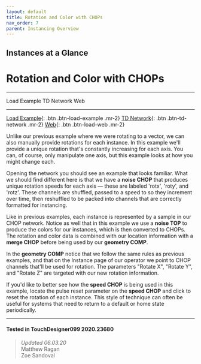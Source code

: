 ```yaml
---
layout: default
title: Rotation and Color with CHOPs
nav_order: 7
parent: Instancing Overview
---
```


## Instances at a Glance
# Rotation and Color with CHOPs

----


<TDContentButtons link="">Load Example</TDContentButtons>
<TDContentButtons link="">TD Network</TDContentButtons>
<TDContentButtons link="">Web</TDContentButtons>

----

[Load Example](?actionable=1&action=load_tox&remotePath=https://github.com/mir-lab/touchdesigner-instancing-examples-code/raw/main/tox/001-overview/container_simple_rot_color_chops.tox){: .btn .btn-load-example .mr-2}
[TD Network](?actionable=1&action=open_floating_network){: .btn .btn-td-network .mr-2}
[Web](?actionable=1&action=open_in_browser){: .btn .btn-load-web .mr-2}

Unlike our previous example where we were rotating to a vector, we can also manually provide rotations for each instance. In this example we'll provide a unique rotation that's constantly increasing for each axis. You can, of course, only manipulate one axis, but this example looks at how you might change each. 

Opening the network you should see an example that looks familiar. What we should find different here is that we have a **noise CHOP** that produces unique rotation speeds for each axis — these are labeled 'rotx', 'roty', and 'rotz'. These channels are shuffled, passed to a speed to so they increment over time, then reshuffled to be packed into channels that are correctly formatted for instancing. 

Like in previous examples, each instance is represented by a sample in our CHOP network. Notice as well that in this example we use a **noise TOP** to produce the colors for our instances, which is then converted to CHOPs. The rotation and color data is combined with our location information with a **merge CHOP** before being used by our **geometry COMP**.

In the **geometry COMP** notice that we follow the same rules as previous examples, and that on the Instance page of our operator we point to CHOP channels that'll be used for rotation. The parameters "Rotate X", "Rotate Y", and "Rotate Z" are targeted with our new rotation information.

If you'd like to better see how the **speed CHOP** is being used in this example, locate the pulse reset parameter on the **speed CHOP** and click to reset the rotation of each instance. This style of technique can often be useful for systems that need to return to a default or home state periodically.  

---

#### Tested in TouchDesigner099 2020.23680 
>*Updated 06.03.20*  
Matthew Ragan  
Zoe Sandoval  